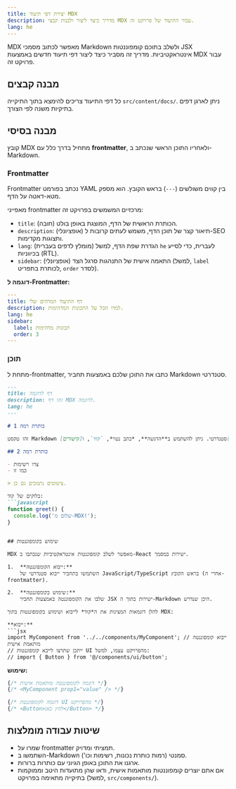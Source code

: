 ```yaml
---
title: יצירת דפי תיעוד MDX
description: מדריך כיצד ליצור ולבנות קבצי MDX עבור התיעוד של פרויקט זה.
lang: he
---
```


MDX מאפשר לכתוב מסמכי Markdown ולשלב בתוכם קומפוננטות JSX אינטראקטיביות. מדריך זה מסביר כיצד ליצור דפי תיעוד חדשים באמצעות MDX עבור פרויקט זה.

## מבנה קבצים

כל דפי התיעוד צריכים להימצא בתוך התיקייה `src/content/docs/`. ניתן לארגן דפים בתיקיות משנה לפי הצורך.

## מבנה בסיסי

קובץ MDX מתחיל בדרך כלל עם **frontmatter**, ולאחריו התוכן הראשי שנכתב ב-Markdown.

### Frontmatter

Frontmatter נכתב בפורמט YAML בין קווים משולשים (`---`) בראש הקובץ. הוא מספק מטא-דאטה על הדף.

מאפייני frontmatter מרכזיים המשמשים בפרויקט זה:

-   `title`: (חובה) הכותרת הראשית של הדף, המוצגת באופן בולט.
-   `description`: (אופציונלי) תיאור קצר של תוכן הדף, משמש לעתים קרובות ל-SEO ותצוגות מקדימות.
-   `lang`: (מומלץ לדפים בעברית) הגדרת שפת הדף, למשל `he` לעברית, כדי לסייע בכיווניות (RTL).
-   `sidebar`: (אופציונלי) התאמה אישית של התנהגות סרגל הצד (למשל, `label` לכותרת בתפריט, `order` לסדר).

**דוגמה ל-Frontmatter:**

```yaml
---
title: דף התיעוד המדהים שלי
description: למדו הכל על התכונות המדהימות.
lang: he
sidebar:
  label: תכונות מדהימות
  order: 3
---
```

### תוכן

מתחת ל-frontmatter, כתבו את התוכן שלכם באמצעות תחביר Markdown סטנדרטי.

```markdown
---
title: דף לדוגמה
description: זהו דף MDX לדוגמה.
lang: he
---

# כותרת רמה 1

זהו טקסט Markdown סטנדרטי. ניתן להשתמש ב**הדגשה**, *כתב נטוי*, `קוד`, ו[קישורים](https://example.com).

## כותרת רמה 2

- צרו רשימות
- כמו זו

> ציטוטים נתמכים גם כן.

בלוקים של קוד:
```javascript
function greet() {
  console.log('שלום מ-MDX!');
}
```
```

## שימוש בקומפוננטות

MDX מאפשר לשלב קומפוננטות אינטראקטיביות שנכתבו ב-React ישירות במסמך.

1.  **ייבוא הקומפוננטה:**
    השתמשו בתחביר ייבוא סטנדרטי של JavaScript/TypeScript בראש הקובץ (אחרי ה-frontmatter).

2.  **שימוש בקומפוננטה:**
    שלבו את הקומפוננטה באמצעות תחביר JSX ישירות בתוך ה-Markdown היכן שנדרש.

להלן דוגמאות המציגות את ה*קוד* לייבוא ושימוש בקומפוננטות בתוך MDX:

**ייבוא:**
```jsx
import MyComponent from '../../components/MyComponent'; // ייבוא קומפוננטה מותאמת אישית
// ייתכן שתרצו לייבא קומפוננטות UI מהפרויקט עצמו, למשל:
// import { Button } from '@/components/ui/button';
```

**שימוש:**

```jsx
{/* דוגמה לקומפוננטה מותאמת אישית */}
{/* <MyComponent prop1="value" /> */}

{/* דוגמה לקומפוננטת UI מהפרויקט */}
{/* <Button>לחץ כאן</Button> */}
```

## שיטות עבודה מומלצות

-   שמרו על frontmatter תמציתי ומדויק.
-   השתמשו ב-Markdown סמנטי (רמות כותרת נכונות, רשימות וכו').
-   ארגנו את התוכן באופן הגיוני עם כותרות ברורות.
-   אם אתם יוצרים קומפוננטות מותאמות אישית, ודאו שהן מתועדות היטב וממוקמות בתיקייה מתאימה בפרויקט (למשל, `src/components/`).
